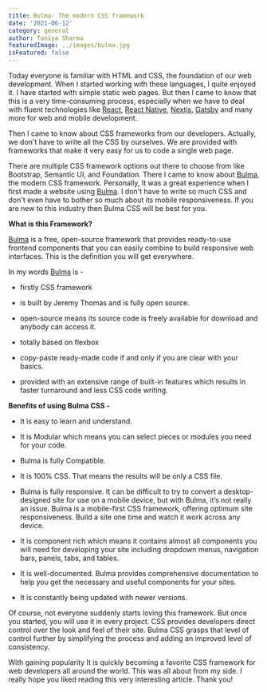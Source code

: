 ```yaml
---
title: Bulma- The modern CSS framework
date: '2021-06-12'
category: general
author: Taniya Sharma
featuredImage: ../images/bulma.jpg
isFeatured: false
---
```


Today everyone is familiar with HTML and CSS, the foundation of our web development. When I started working with these languages, I quite enjoyed it. I have started with simple static web pages. But then I came to know that this is a very time-consuming process, especially when we have to deal with fluent technologies like [React](https://reactjs.org/), [React Native](https://reactnative.dev/), [Nextjs](https://nextjs.org/), [Gatsby](https://www.gatsbyjs.com/) and many more for web and mobile development.

Then I came to know about CSS frameworks from our developers. Actually, we don't have to write all the CSS by ourselves. We are provided with frameworks that make it very easy for us to code a single web page.

There are multiple CSS framework options out there to choose from like Bootstrap, Semantic UI, and Foundation.
There I came to know about [Bulma](https://bulma.io/), the modern CSS framework.
Personally, It was a great experience when I first made a website using [Bulma](https://bulma.io/). I don't have to write so much CSS and don't even have to bother so much about its mobile responsiveness.
If you are new to this industry then Bulma CSS will be best for you.

**What is this Framework?**

[Bulma](https://bulma.io/) is a free, open-source framework that provides ready-to-use frontend components that you can easily combine to build responsive web interfaces.
This is the definition you will get everywhere.

In my words [Bulma](https://bulma.io/) is -

- firstly CSS framework

- is built by Jeremy Thomas and is fully open source.

- open-source means its source code is freely available for download and anybody can access it.

- totally based on flexbox

- copy-paste ready-made code if and only if you are clear with your basics.

- provided with an extensive range of built-in features which results in faster turnaround and less CSS code writing.

**Benefits of using Bulma CSS -**

- It is easy to learn and understand.

- It is Modular which means you can select pieces or modules you need for your code.

- Bulma is fully Compatible.

- It is 100% CSS. That means the results will be only a CSS file.

- Bulma is fully responsive.
  It can be difficult to try to convert a desktop-designed site for use on a mobile device, but with Bulma, it’s not really an issue. Bulma is a mobile-first CSS framework, offering optimum site responsiveness. Build a site one time and watch it work across any device.

- It is component rich which means it contains almost all components you will need for developing your site including dropdown menus, navigation bars, panels, tabs, and tables.

- It is well-documented. Bulma provides comprehensive documentation to help you get the necessary and useful components for your sites.

- It is constantly being updated with newer versions.

Of course, not everyone suddenly starts loving this framework. But once you started, you will use it in every project. CSS provides developers direct control over the look and feel of their site. Bulma CSS grasps that level of control further by simplifying the process and adding an improved level of consistency.

With gaining popularity It is quickly becoming a favorite CSS framework for web developers all around the world.
This was all about from my side.
I really hope you liked reading this very interesting article.
Thank you!
